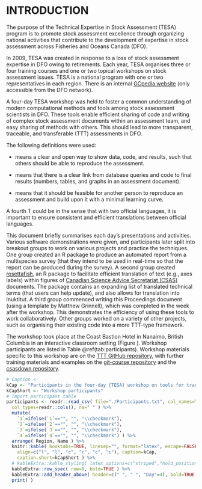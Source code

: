 # INTRODUCTION

<!-- From the TESA GCpedia site -->
The purpose of the Technical Expertise in Stock Assessment (TESA) program is to
promote stock assessment excellence through organizing national activities that
contribute to the development of expertise in stock assessment across Fisheries
and Oceans Canada (DFO).

In 2009, TESA was created in response to a loss of stock assessment expertise in 
DFO owing to retirements. Each year, TESA organises three or four training courses
and one or two topical workshops on stock assessment issues. TESA is a national
program with one or two representatives in each region. There is an internal
[GCpedia website](http://www.gcpedia.gc.ca/wiki/DFO_Science_TESA_ETES) 
(only accessible from the DFO network).

<!-- Adapting from updated abstract -->

A four-day TESA workshop was held to foster a
common understanding of modern computational methods and tools among stock
assessment scientists in DFO.
These tools enable efficient sharing of code and
writing of complex stock assessment documents within an assessment team, and
easy sharing of methods with others.
This should lead to more
transparent, traceable, and transferable (TTT) assessments in DFO.

The following definitions were used:

- \emph{Transparent} means a clear and open way to show data, code, and
results, such that others should be able to reproduce the assessment.

- \emph{Traceable} means that there is a clear link from database queries and code
to final results (numbers, tables, and
graphs in an assessment document).

- \emph{Transferable} means that it should be feasible for another person to 
reproduce an assessment and build upon it with a minimal
learning curve.

A fourth T could be \emph{Translatable} in the sense that with two official
languages, it is
important to ensure consistent and efficient translations
between official languages.

This document briefly summarises each day's presentations and activities. 
Various software demonstrations were given, and participants later split into 
breakout groups to work on various
projects and practice the techniques.
One group created an R package to produce an automated report
from a multispecies survey (that they intend to be used in real-time so that
the report can be produced during the survey). A second group created
[rosettafish](https://github.com/pbs-assess/rosettafish/), an
R package to facilitate efficient translation of text (e.g., axes
labels) within figures of [Canadian Science Advice Secretariat (CSAS)](http://www.dfo-mpo.gc.ca/csas-sccs/index-eng.htm) documents. The package contains an expanding list of
translated technical terms (that users can help update), and also allows for
translation into Inuktitut.
A third group commenced writing this Proceedings document (using a template
by Matthew Grinnell), which was completed in the week after the workshop.
This demonstrates the efficiency of using these tools to work collaboratively.
Other groups worked on a variety of other projects, such as organising their existing code
into a more TTT-type framework.

The workshop took place at the Coast Bastion Hotel in Nanaimo, British Columbia
in an interactive
classroom setting (Figure \ref{fig:classroom}).  Workshop participants are
listed in Table \@ref(tab:participants).  Workshop materials specific to this
workshop are on the [TTT GitHub
repository](https://github.com/pbs-assess/TTTworkshop), with further training
materials and examples on the [git-course
repository](https://github.com/pbs-assess/git-course) and
the [csasdown repository](https://github.com/pbs-assess/csasdown).

<!-- Classroom picture -->
\begin{figure}
\fbox{\includegraphics[width=\linewidth]{Classroom1.jpg}}
\caption[Interactive classroom setting]{Sean Anderson introducing R package development at the four-day {TESA} workshop on tools for transparent, traceable, and transferable assessments.}
\label{fig:classroom}
\end{figure}

<!-- Load participants table -->
```r
# Caption <- 
kCap <- "Participants in the four-day {TESA} workshop on tools for transparent, traceable, and transferable assessments."
kCapShort <- "Workshop participants"
# Import participant table
participants <- readr::read_csv( file="./Participants.txt", col_names=TRUE,
  col_types=readr::cols(), na=" " ) %>%
  mutate( 
    `1`=ifelse(`1`=="", "", "\\checkmark"),
    `2`=ifelse(`2`=="", "", "\\checkmark"),
    `3`=ifelse(`3`=="", "", "\\checkmark"),
    `4`=ifelse(`4`=="", "", "\\checkmark") ) %>%
  arrange( Region, Name ) %>%
  knitr::kable( booktabs=TRUE, linesep="", format="latex", escape=FALSE,
    align=c("l", "l", "c", "c", "c", "c"), caption=kCap, 
    caption.short=kCapShort ) %>%
  # kableExtra::kable_styling( latex_options=c("striped","hold_position") ) %>%
  kableExtra::row_spec( row=0, bold=TRUE ) %>%
  kableExtra::add_header_above( header=c(" ", " ", "Day"=4), bold=TRUE ) %>%
  print( )
```

